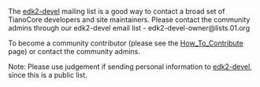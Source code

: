 The [[edk2-devel]] mailing list is a good way to contact a broad set of TianoCore developers and site maintainers.
Please contact the community admins through our edk2-devel email list - edk2-devel-owner@lists.01.org

To become a community contributor (please see the [[How_To_Contribute]] page) or contact the community admins.

Note: Please use judgement if sending personal information to [[edk2-devel]], since this is a public list.

